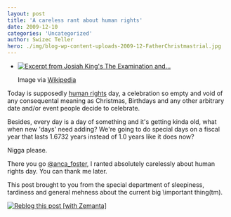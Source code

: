 ```yaml
---
layout: post
title: 'A careless rant about human rights'
date: 2009-12-10
categories: 'Uncategorized'
author: Swizec Teller
hero: ./img/blog-wp-content-uploads-2009-12-FatherChristmastrial.jpg
---
```

- [![Excerpt from Josiah King's The Examination and...](./img/blog-wp-content-uploads-2009-12-FatherChristmastrial.jpg "Excerpt from Josiah King's The Examination and...")](http://commons.wikipedia.org/wiki/Image:FatherChristmastrial.jpg)

  Image via [Wikipedia](http://commons.wikipedia.org/wiki/Image:FatherChristmastrial.jpg)

Today is supposedly [human rights](http://en.wikipedia.org/wiki/Human_rights "Human rights") day, a celebration so empty and void of any consequental meaning as Christmas, Birthdays and any other arbitrary date and/or event people decide to celebrate.



Besides, every day is a day of something and it's getting kinda old, what when new 'days' need adding? We're going to do special days on a fiscal year that lasts 1.6732 years instead of 1.0 years like it does now?



Nigga please.



There you go [@anca_foster](http://twitter.com/anca_foster), I ranted absolutely carelessly about human rights day. You can thank me later.



This post brought to you from the special department of sleepiness, tardiness and general mehness about the current big \\important thing(tm).

[![Reblog this post \[with Zemanta\]](http://img.zemanta.com/reblog_e.png?x-id=b1459153-a9fe-4a6e-afb9-3509c9d0d147)](http://reblog.zemanta.com/zemified/b1459153-a9fe-4a6e-afb9-3509c9d0d147/ "Reblog this post \[with Zemanta]")